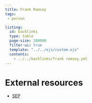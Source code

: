 ```yaml
---
title: Frank Ramsey
tags:
 - person

listing:
  id: backlinks
  type: table
  page-size: 100000
  filter-ui: true
  template: "../../ejs/custom.ejs"
  contents:
    - ../../backlinks/frank ramsey.yml
---
```


# External resources
- [SEP](https://plato.stanford.edu/entries/ramsey/)

